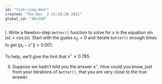 ```yaml
---
id: "fish-ring-door"
created: "Thu Dec  2 15:39:28 2021"
global_id: "36xJU8"
---
```


I. Write a Newton-step `better()` function to solve for $x$ in the equation $\sin(x) = \cos(x)$. Start with the guess $x_0 = 0$ and iterate `better()` enough times to get $\| x_i - x^\star\| < 0.001$.

To help, we'll give the hint that $x^\star \approx 0.785$.

II. Suppose we hadn't told you the answer $x^\star$. How could you know, just from your iterations of `better()`, that you are very close to the true answer.


